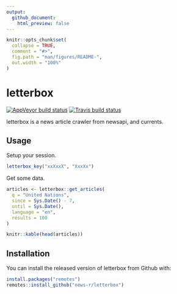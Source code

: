 ```yaml
---
output: 
  github_document:
    html_preview: false
---
```


<!-- README.md is generated from README.Rmd. Please edit that file -->

```r
knitr::opts_chunk$set(
  collapse = TRUE,
  comment = "#>",
  fig.path = "man/figures/README-",
  out.width = "100%"
)
```

# letterbox

<!-- badges: start -->
[![AppVeyor build status](https://ci.appveyor.com/api/projects/status/github/news-r/letterbox?branch=master&svg=true)](https://ci.appveyor.com/project/news-r/letterbox)
[![Travis build status](https://travis-ci.org/news-r/letterbox.svg?branch=master)](https://travis-ci.org/news-r/letterbox)
<!-- badges: end -->

letterbox is a news article crawler from newsapi, and currents.

## Usage

Setup your session. 

```r
letterbox_key("xxXxxX", "XxxXx")
```

Get some data.

```r
articles <- letterbox::get_articles(
  q = "United Nations", 
  since = Sys.Date() - 7, 
  until = Sys.Date(), 
  language = "en",
  results = 100
)

knitr::kable(head(articles))
```

## Installation

You can install the released version of letterbox from Github with:

``` r
install.packages("remotes")
remotes::install_github("news-r/letterbox")
```
